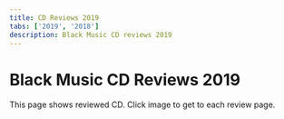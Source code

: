 ```yaml
---
title: CD Reviews 2019
tabs: ['2019', '2018']
description: Black Music CD reviews 2019
---
```



# Black Music CD Reviews 2019

<PageDescription>
This page shows reviewed CD. Click image to get to each review page.
</PageDescription>

<Row>
<Column colMd={3} colLg={3} noGutterMdLeft>
<Review1 />
</Column>
<Column colMd={3} colLg={3} noGutterMdLeft>
<Review2 /> 
</Column>
<Column colMd={3} colLg={3} noGutterMdLeft>
<Review3 /> 
</Column>
<Column colMd={3} colLg={3} noGutterMdLeft>
<Review4 /> 
</Column>
</Row>

<Row>
<Column colMd={3} colLg={3} noGutterMdLeft>
<Review5 />
</Column>
<Column colMd={3} colLg={3} noGutterMdLeft>
<Review6 /> 
</Column>
<Column colMd={3} colLg={3} noGutterMdLeft>
<Review7 /> 
</Column>
<Column colMd={3} colLg={3} noGutterMdLeft>
<Review8 /> 
</Column>
</Row>

